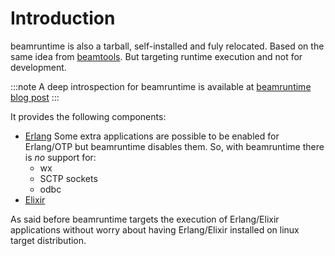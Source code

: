 # Introduction

beamruntime is also a tarball, self-installed and fuly relocated. Based on the same idea from [beamtools](/beamtools/intro). But targeting runtime execution and not for development.

<!-- prettier-ignore-start -->
:::note
A deep introspection for beamruntime is available at [beamruntime blog post](/blog/2025/09/25/index/)
:::
<!-- prettier-ignore-end -->

It provides the following components:

- [Erlang](https://elixir-lang.org/)
  Some extra applications are possible to be enabled for Erlang/OTP but beamruntime disables them. So, with beamruntime there is *no* support for:
    * wx
    * SCTP sockets
    * odbc
- [Elixir](https://elixir-lang.org/)

As said before beamruntime targets the execution of Erlang/Elixir applications without worry about having Erlang/Elixir installed on linux target distribution.

